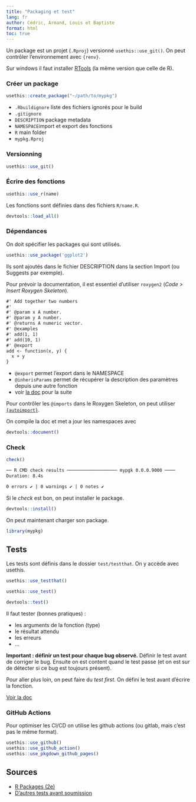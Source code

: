 ```yaml
---
title: "Packaging et test"
lang: fr
author: Cédric, Armand, Louis et Baptiste
format: html
toc: true
---
```


Un package est un projet (`.Rproj`) versionné `usethis::use_git()`. On peut contrôler l'environnement avec `{renv}`.

::: {.callout-warning}
Sur windows il faut installer [RTools](https://cran.r-project.org/bin/windows/Rtools/) (la même version que celle de R).
:::

### Créer un package

``` r
usethis::create_package("~/path/to/mypkg")
```

-   `.Rbuildignore` liste des fichiers ignorés pour le build
-   `.gitignore`
-   `DESCRIPTION` package metadata
-   `NAMESPACE`import et export des fonctions
-   `R` main folder
-   `mypkg.Rproj`

### Versionning

``` r
usethis::use_git()
```

### Écrire des fonctions

``` r
usethis::use_r(name)
```

Les fonctions sont définies dans des fichiers `R/name.R`.

``` r
devtools::load_all()
```

### Dépendances

On doit spécifier les packages qui sont utilisés.

``` r
usethis::use_package('ggplot2')
```

Ils sont ajoutés dans le fichier DESCRIPTION dans la section Import (ou Suggests par exemple).

Pour prévoir la documentation, il est essentiel d'utiliser `roxygen2` (*Code \> Insert Roxygen Skeleton*).

``` txt
#' Add together two numbers
#' 
#' @param x A number.
#' @param y A number.
#' @returns A numeric vector.
#' @examples
#' add(1, 1)
#' add(10, 1)
#' @export
add <- function(x, y) {
  x + y
}
```

-   `@export` permet l'export dans le NAMESPACE
-   `@inherisParams` permet de récupérer la description des paramètres depuis une autre fonction
-   voir [la doc](https://roxygen2.r-lib.org/) pour la suite

Pour contrôler les `@imports` dans le Roxygen Skeleton, on peut utiliser [`{autoimport}`](https://github.com/DanChaltiel/autoimport).

On compile la doc et met a jour les namespaces avec

``` r
devtools::document()
```

### Check

``` r
check()
```

``` txt
── R CMD check results ─────────────────── mypgk 0.0.0.9000 ────
Duration: 8.4s

0 errors ✔ | 0 warnings ✔ | 0 notes ✔
```

Si le *check* est bon, on peut installer le package.

``` r
devtools::install()
```

On peut maintenant charger son package.

``` r
library(mypkg)
```

## Tests

Les tests sont définis dans le dossier `test/testthat`. On y accède avec usethis.

``` r
usethis::use_testthat()

usethis::use_test()

devtools::test()
```

Il faut tester (bonnes pratiques) :

-   les arguments de la fonction (type)
-   le résultat attendu
-   les erreurs
-   ...

**Important : définir un test pour chaque bug observé.** Définir le test avant de corriger le bug. Ensuite on est content quand le test passe (et on est sur de détecter si ce bug est toujours présent).

Pour aller plus loin, on peut faire du *test first*. On défini le test avant d'écrire la fonction.

[Voir la doc](https://r-pkgs.org/testing-basics.html)

### GitHub Actions

Pour optimiser les CI/CD on utilise les github actions (ou gitlab, mais c'est pas le même format).

``` r
usethis::use_github() 
usethis::use_github_action()
usethis::use_pkgdown_github_pages()
```

## Sources

-   [R Packages (2e)](https://r-pkgs.org/)
-   [D'autres tests avant soumission](https://github.com/ThinkR-open/prepare-for-cran)
